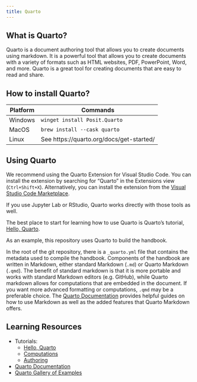 ```yaml
---
title: Quarto
---
```


## What is Quarto?

Quarto is a document authoring tool that allows you to create documents using markdown.
It is a powerful tool that allows you to create documents with a variety of formats such
as HTML websites, PDF, PowerPoint, Word, and more. Quarto is a great tool for creating
documents that are easy to read and share.

## How to install Quarto?

| Platform | Commands                                 |
| -------- | ---------------------------------------- |
| Windows  | `winget install Posit.Quarto`            |
| MacOS    | `brew install --cask quarto`             |
| Linux    | See https://quarto.org/docs/get-started/ |

## Using Quarto

We recommend using the Quarto Extension for Visual Studio Code. You can install the
extension by searching for "Quarto" in the Extensions view (`Ctrl+Shift+X`).
Alternatively, you can install the extension from the
[Visual Studio Code Marketplace](https://marketplace.visualstudio.com/items?itemName=quarto.quarto).

If you use Jupyter Lab or RStudio, Quarto works directly with those tools as well.

The best place to start for learning how to use Quarto is Quarto's tutorial,
[Hello, Quarto](https://quarto.org/docs/get-started/hello).

As an example, this repository uses Quarto to build the handbook.

In the root of the git repository, there is a `_quarto.yml` file that contains the
metadata used to compile the handbook. Components of the handbook are written in
Markdown, either standard Markdown (`.md`) or Quarto Markdown (`.qmd`). The benefit of
standard markdown is that it is more portable and works with standard Markdown editors
(e.g. GitHub), while Quarto markdown allows for computations that are embedded in the
document. If you want more advanced formatting or computations, `.qmd` may be a
preferable choice. The [Quarto Documentation](https://quarto.org/docs/guide/) provides
helpful guides on how to use Markdown as well as the added features that Quarto Markdown
offers.

## Learning Resources

- Tutorials:
  - [Hello, Quarto](https://quarto.org/docs/get-started/hello/vscode.html)
  - [Computations](https://quarto.org/docs/get-started/computations/vscode.html)
  - [Authoring](https://quarto.org/docs/get-started/authoring/vscode.html)
- [Quarto Documentation](https://quarto.org/docs/guide/)
- [Quarto Gallery of Examples](https://quarto.org/docs/gallery/)
